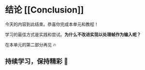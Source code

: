 # 结论 [[Conclusion]]

今天的内容到此结束。恭喜你完成本单元和教程！

学习的最佳方式是实践和尝试。**为什么不改进实现以处理帧作为输入呢？**

在本单元的第二部分再见 🔥

## 持续学习，保持精彩 🤗
